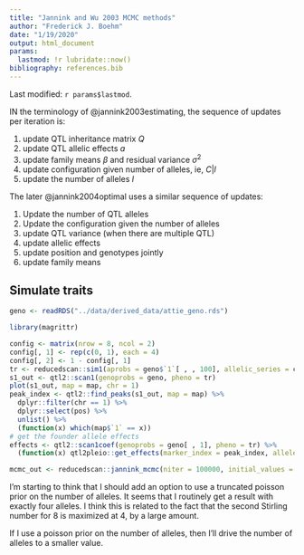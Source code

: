 ```yaml
---
title: "Jannink and Wu 2003 MCMC methods"
author: "Frederick J. Boehm"
date: "1/19/2020"
output: html_document
params:
  lastmod: !r lubridate::now()
bibliography: references.bib
---
```


Last modified: `r params$lastmod`.

IN the terminology of @jannink2003estimating, the sequence of updates per iteration is:

1. update QTL inheritance matrix $Q$  
1. update QTL allelic effects $a$  
1. update family means $\beta$ and residual variance $\sigma^2$  
1. update configuration given number of alleles, ie, $C | l$  
1. update the number of alleles $l$

The later @jannink2004optimal uses a similar sequence of updates:

1. Update the number of QTL alleles 
1. Update the configuration given the number of alleles
1. update QTL variance (when there are multiple QTL)
1. update allelic effects
1. update position and genotypes jointly
1. update family means









## Simulate traits

```r
geno <- readRDS("../data/derived_data/attie_geno.rds")
```

```r
library(magrittr)
```

```r
config <- matrix(nrow = 8, ncol = 2)
config[, 1] <- rep(c(0, 1), each = 4)
config[, 2] <- 1 - config[, 1]
tr <- reducedscan::sim1(aprobs = geno$`1`[ , , 100], allelic_series = config, allelic_effects = c(-3, 3))
s1_out <- qtl2::scan1(genoprobs = geno, pheno = tr)
plot(s1_out, map = map, chr = 1)
peak_index <- qtl2::find_peaks(s1_out, map = map) %>%
  dplyr::filter(chr == 1) %>%
  dplyr::select(pos) %>%
  unlist() %>%
  (function(x) which(map$`1` == x))
# get the founder allele effects
effects <- qtl2::scan1coef(genoprobs = geno[ , 1], pheno = tr) %>%
  (function(x) qtl2pleio::get_effects(marker_index = peak_index, allele_effects_matrix = x, map = map$`1`))

```

```r
mcmc_out <- reducedscan::jannink_mcmc(niter = 100000, initial_values = list(configuration = diag(8), effects = effects, residual_variance = 1), genoprobs = geno$`1`[ , , 100], trait = tr)
```


I'm starting to think that I should add an option to use a truncated poisson prior on the number of alleles. It seems that I routinely get a result with exactly four alleles. I think this is related to the fact that the second Stirling number for 8 is maximized at 4, by a large amount.

If I use a poisson prior on the number of alleles, then I'll drive the number of alleles to a smaller value.



